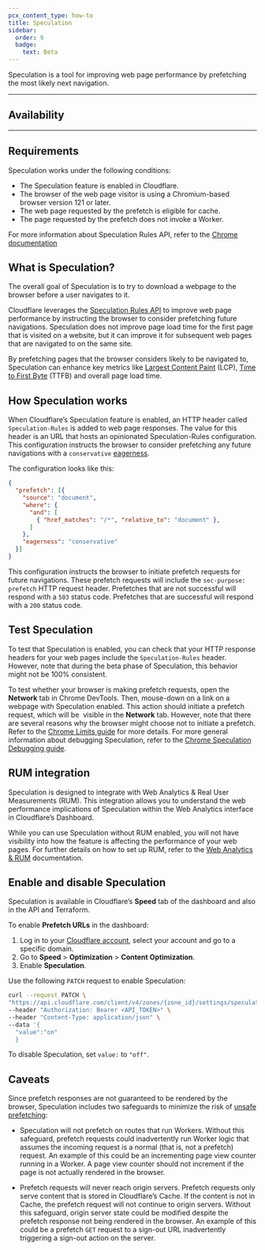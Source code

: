 ```yaml
---
pcx_content_type: how-to
title: Speculation
sidebar: 
  order: 9
  badge:
    text: Beta
---
```



Speculation is a tool for improving web page performance by prefetching the most likely next navigation.

---

## Availability

<FeatureTable id="speed.speculation" />

---

## Requirements

Speculation works under the following conditions:
- The Speculation feature is enabled in Cloudflare.
- The browser of the web page visitor is using a Chromium-based browser version 121 or later.
- The web page requested by the prefetch is eligible for cache.
- The page requested by the prefetch does not invoke a Worker.

For more information about Speculation Rules API, refer to the [Chrome documentation](https://developer.chrome.com/docs/web-platform/prerender-pages)


## What is Speculation?

The overall goal of Speculation is to try to download a webpage to the browser before a user navigates to it.

Cloudflare leverages the [Speculation Rules API](https://developer.mozilla.org/en-US/docs/Web/API/Speculation_Rules_API) to improve web page performance by instructing the browser to consider prefetching future navigations. Speculation does not improve page load time for the first page that is visited on a website, but it can improve it for subsequent web pages that are navigated to on the same site.

By prefetching pages that the browser considers likely to be navigated to, Speculation can enhance key metrics like [Largest Content Paint](https://web.dev/articles/lcp) (LCP), [Time to First Byte](https://web.dev/articles/ttfb) (TTFB) and overall page load time.

## How Speculation works

When Cloudflare’s Speculation feature is enabled, an HTTP header called `Speculation-Rules` is added to web page responses. The value for this header is an URL that hosts an opinionated Speculation-Rules configuration. This configuration instructs the browser to consider prefetching any future navigations with a `conservative` [eagerness](https://developer.chrome.com/docs/web-platform/prerender-pages#eagerness).

The configuration looks like this:

```json
{
  "prefetch": [{
    "source": "document",
    "where": {
      "and": [
        { "href_matches": "/*", "relative_to": "document" },
      ]
    },
    "eagerness": "conservative"
  }]
}
```

This configuration instructs the browser to initiate prefetch requests for future navigations. These prefetch requests will include the `sec-purpose: prefetch` HTTP request header. Prefetches that are not successful will respond with a `503` status code. Prefetches that are successful will respond with a `200` status code.

## Test Speculation

To test that Speculation is enabled, you can check that your HTTP response headers for your web pages include the `Speculation-Rules` header. However, note that during the beta phase of Speculation, this behavior might not be 100% consistent.

To test whether your browser is making prefetch requests, open the **Network** tab in Chrome DevTools. Then, mouse-down on a link on a webpage with Speculation enabled. This action should initiate a prefetch request, which will be  visible in the **Network** tab. However, note that there are several reasons why the browser might choose not to initiate a prefetch. Refer to the [Chrome Limits guide](https://developer.chrome.com/docs/web-platform/prerender-pages#chrome-limits) for more details. For more general information about debugging Speculation, refer to the [Chrome Speculation Debugging guide](https://developer.chrome.com/docs/devtools/application/debugging-speculation-rules).

## RUM integration

Speculation is designed to integrate with Web Analytics & Real User Measurements (RUM). This integration allows you to understand the web performance implications of Speculation within the Web Analytics interface in Cloudflare’s Dashboard.

While you can use Speculation without RUM enabled, you will not have visibility into how the feature is affecting the performance of your web pages. For further details on how to set up RUM, refer to the [Web Analytics & RUM](/web-analytics/) documentation.

## Enable and disable Speculation

Speculation is available in Cloudflare’s **Speed** tab of the dashboard and also in the API and Terraform.

<Tabs syncKey="dashPlusAPI"> <TabItem label="Dashboard">

To enable **Prefetch URLs** in the dashboard:

1. Log in to your [Cloudflare account](https://dash.cloudflare.com), select your account and go to a specific domain.
2. Go to **Speed** > **Optimization** > **Content Optimization**.
3. Enable **Speculation**.

</TabItem> <TabItem label="API">

Use the following `PATCH` request to enable Speculation:

```bash
curl --request PATCH \
"https://api.cloudflare.com/client/v4/zones/{zone_id}/settings/speculation" \
--header "Authorization: Bearer <API_TOKEN>" \
--header "Content-Type: application/json" \
--data '{
  "value":"on"
  }
```

To disable Speculation, set `value:` to `"off"`.

</TabItem> </Tabs>

## Caveats

Since prefetch responses are not guaranteed to be rendered by the browser, Speculation includes two safeguards to minimize the risk of [unsafe prefetching](https://developer.mozilla.org/en-US/docs/Web/API/Speculation_Rules_API#unsafe_prefetching): 

- Speculation will not prefetch on routes that run Workers. Without this safeguard, prefetch requests could inadvertently run Worker logic that assumes the incoming request is a normal (that is, not a prefetch) request. An example of this could be an incrementing page view counter running in a Worker. A page view counter should not increment if the page is not actually rendered in the browser.

- Prefetch requests will never reach origin servers. Prefetch requests only serve content that is stored in Cloudflare’s Cache. If the content is not in Cache, the prefetch request will not continue to origin servers. Without this safeguard, origin server state could be modified despite the prefetch response not being rendered in the browser. An example of this could be a prefetch `GET` request to a sign-out URL inadvertently triggering a sign-out action on the server.




